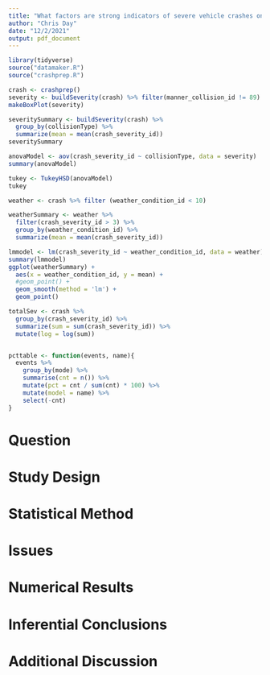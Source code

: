 ```yaml
---
title: "What factors are strong indicators of severe vehicle crashes on Utah roads?"
author: "Chris Day"
date: "12/2/2021"
output: pdf_document
---
```


```r
library(tidyverse)
source("datamaker.R")
source("crashprep.R")
```

```r
crash <- crashprep()
severity <- buildSeverity(crash) %>% filter(manner_collision_id != 89)
makeBoxPlot(severity)
```

```r
severitySummary <- buildSeverity(crash) %>% 
  group_by(collisionType) %>% 
  summarize(mean = mean(crash_severity_id))
severitySummary
```


```r
anovaModel <- aov(crash_severity_id ~ collisionType, data = severity)
summary(anovaModel)
```

```r
tukey <- TukeyHSD(anovaModel)
tukey
```

```r
weather <- crash %>% filter (weather_condition_id < 10) 

weatherSummary <- weather %>% 
  filter(crash_severity_id > 3) %>%
  group_by(weather_condition_id) %>% 
  summarize(mean = mean(crash_severity_id))

lmmodel <- lm(crash_severity_id ~ weather_condition_id, data = weather)
summary(lmmodel)
ggplot(weatherSummary) + 
  aes(x = weather_condition_id, y = mean) + 
  #geom_point() + 
  geom_smooth(method = 'lm') + 
  geom_point()
```


```r
totalSev <- crash %>% 
  group_by(crash_severity_id) %>% 
  summarize(sum = sum(crash_severity_id)) %>%
  mutate(log = log(sum))


pcttable <- function(events, name){
  events %>%
    group_by(mode) %>% 
    summarise(cnt = n()) %>% 
    mutate(pct = cnt / sum(cnt) * 100) %>%
    mutate(model = name) %>%
    select(-cnt)
}
```

# Question

# Study Design

# Statistical Method

# Issues

# Numerical Results

# Inferential Conclusions

# Additional Discussion

